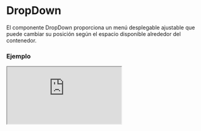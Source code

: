 
# DropDown

El componente DropDown proporciona un menú desplegable ajustable que puede cambiar su posición según el espacio disponible alrededor del contenedor.

### Ejemplo

<Iframe
  minHeightIframe="30dvh"
  src="https://fenextjs-component-storybook.vercel.app/iframe.html?args=&id=dropdown-dropdown--index&viewMode=story"
/>

### Importacion

Para importar el componente DropDown, se puede hacer desde fenextjs

```tsx copy
import { DropDown } from "fenextjs";
```

### Parametros

| Parametro                | Tipo                      | Requerido | Default     | Descripcion                                                                                  |
| ------------------------ | ------------------------- | --------- | ----------- | -------------------------------------------------------------------------------------------- |
| loader                   | boolean                   | no        | false       | Indica si el componente está en estado de carga, mostrando un ícono de cargando.             |
| disabled                 | boolean                   | no        | false       | Determina si el componente está deshabilitado, evitando que el usuario lo pueda interactuar. |
| defaultActive            | boolean                   | no        | false       | Determina si el DropDown estará activado de manera predeterminada.                           |
| active                   | boolean                   | no        | undefined   | Estado activo controlado externamente.                                                       |
| id                       | string                    | no        |             | ID único del componente.                                                                     |
| name                     | string                    | no        | ''          | Nombre del componente.                                                                       |
| status                   | 'none' \| 'error' \| 'ok' | no        | 'none'      | Estado del DropDown, puede ser 'none', 'error' o 'ok'.                                       |
| type                     | 'radio' \| 'checkbox'     | no        | 'checkbox'  | Define el tipo de interacción del componente, ya sea tipo 'radio' o 'checkbox'.              |
| show                     | 'checked' \| 'focus'      | no        | 'checked'   | Controla cómo se muestra el contenido del DropDown, ya sea cuando está 'checked' o 'focus'.  |
| header                   | ReactNode                 | sí        |             | El contenido del encabezado del DropDown.                                                    |
| onChange                 | (value: boolean) =\> void | no        |             | Función que se ejecuta cuando el estado activo del DropDown cambia.                          |
| iconArrow                | ReactNode                 | no        | \<Arrow /\> | Ícono que se mostrará como la flecha de colapso.                                             |
| rotateIcon               | boolean                   | no        | true        | Indica si el ícono debe rotar al expandirse el DropDown.                                     |
| useActiveForShowChildren | boolean                   | no        | false       | Si está habilitado, el contenido solo se mostrará cuando el DropDown esté activo.            |
| children                 | ReactNode                 | no        |             | El contenido dentro del cuerpo del DropDown.                                                 |
| className                | string                    | no        | ''          | Clase CSS personalizada para el componente DropDown.                                         |
| classNameHeader          | string                    | no        | ''          | Clase CSS personalizada para el encabezado del DropDown.                                     |
| classNameHeaderContent   | string                    | no        | ''          | Clase CSS personalizada para el contenido del encabezado del DropDown.                       |
| classNameHeaderIcon      | string                    | no        | ''          | Clase CSS personalizada para el ícono del encabezado del DropDown.                           |
| classNameBody            | string                    | no        | ''          | Clase CSS personalizada para el cuerpo del DropDown.                                         |
| classNameDropDown        | string                    | no        | ''          | Clase CSS para personalizar el contenedor del DropDown.                                      |

### Ajustes Espaciales

El componente DropDown ajusta su posición automáticamente según el espacio disponible en su contenedor. Los posibles ajustes son:

| Dirección | Descripción                                                                 |
| --------- | --------------------------------------------------------------------------- |
| left      | El DropDown se alinea a la izquierda si hay más espacio disponible.         |
| right     | El DropDown se alinea a la derecha si hay más espacio disponible.           |
| up        | El DropDown se despliega hacia arriba si hay más espacio disponible arriba. |
| down      | El DropDown se despliega hacia abajo si hay más espacio disponible abajo.   |

### Storybook

Para ver el storybook del componente lo puede hacer con este [link](https://fenextjs-component-storybook.vercel.app/?path=/story/dropdown-dropdown--index)

### Usos

- Básico

```tsx copy
<DropDown>Contenido desplegable</DropDown>
```

- DropDown siempre visible

```tsx copy
<DropDown show="always">Contenido siempre visible</DropDown>
```
